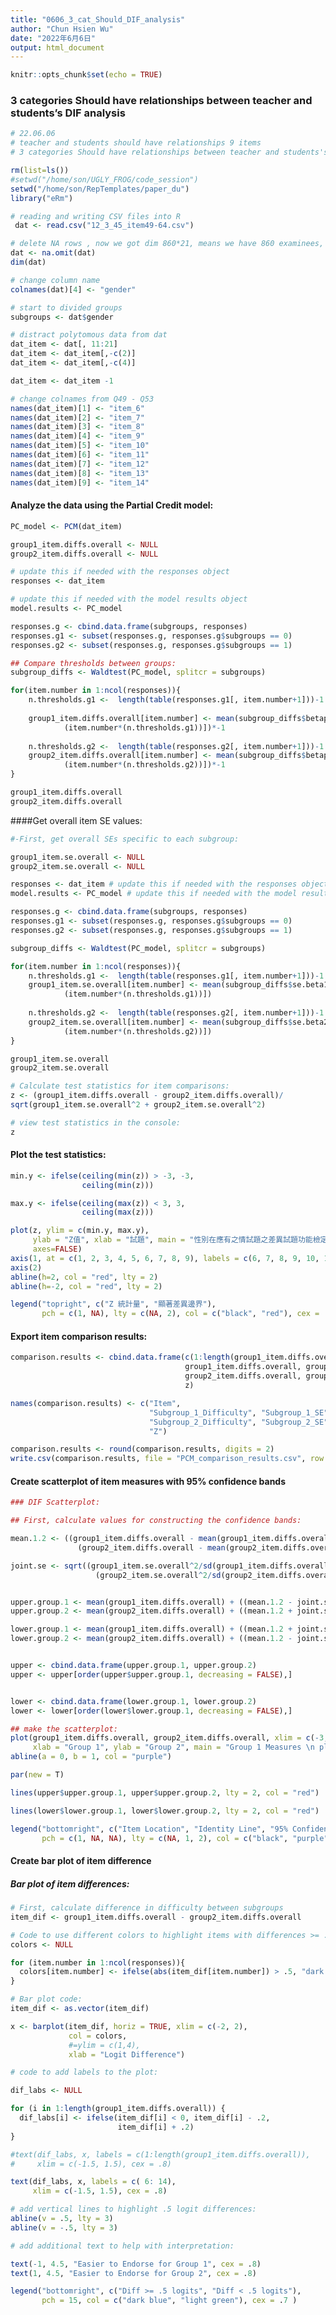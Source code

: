 ```yaml
---
title: "0606_3_cat_Should_DIF_analysis"
author: "Chun Hsien Wu"
date: "2022年6月6日"
output: html_document
---
```


```r
knitr::opts_chunk$set(echo = TRUE)
```

### 3 categories Should have relationships between teacher and students's  DIF analysis
```r
# 22.06.06
# teacher and students should have relationships 9 items
# 3 categories Should have relationships between teacher and students's  DIF analysis

rm(list=ls())
#setwd("/home/son/UGLY_FROG/code_session")
setwd("/home/son/RepTemplates/paper_du")
library("eRm")
```
```r
# reading and writing CSV files into R
 dat <- read.csv("12_3_45_item49-64.csv") 

# delete NA rows , now we got dim 860*21, means we have 860 examinees, 
dat <- na.omit(dat)
dim(dat)

# change column name
colnames(dat)[4] <- "gender"

# start to divided groups
subgroups <- dat$gender

# distract polytomous data from dat
dat_item <- dat[, 11:21]
dat_item <- dat_item[,-c(2)]
dat_item <- dat_item[,-c(4)]

dat_item <- dat_item -1

# change colnames from Q49 - Q53
names(dat_item)[1] <- "item_6"
names(dat_item)[2] <- "item_7"
names(dat_item)[3] <- "item_8"
names(dat_item)[4] <- "item_9"
names(dat_item)[5] <- "item_10"
names(dat_item)[6] <- "item_11"
names(dat_item)[7] <- "item_12"
names(dat_item)[8] <- "item_13"
names(dat_item)[9] <- "item_14"
```
#### Analyze the data using the Partial Credit model:
```r
PC_model <- PCM(dat_item)

group1_item.diffs.overall <- NULL
group2_item.diffs.overall <- NULL

# update this if needed with the responses object
responses <- dat_item 

# update this if needed with the model results object
model.results <- PC_model 

responses.g <- cbind.data.frame(subgroups, responses)
responses.g1 <- subset(responses.g, responses.g$subgroups == 0)
responses.g2 <- subset(responses.g, responses.g$subgroups == 1)

## Compare thresholds between groups:
subgroup_diffs <- Waldtest(PC_model, splitcr = subgroups)

for(item.number in 1:ncol(responses)){
	n.thresholds.g1 <-  length(table(responses.g1[, item.number+1]))-1
	
	group1_item.diffs.overall[item.number] <- mean(subgroup_diffs$betapar1[((item.number*(n.thresholds.g1))-(n.thresholds.g1-1)): 
        	(item.number*(n.thresholds.g1))])*-1
  
	n.thresholds.g2 <-  length(table(responses.g2[, item.number+1]))-1
	group2_item.diffs.overall[item.number] <- mean(subgroup_diffs$betapar2[((item.number*(n.thresholds.g2))-(n.thresholds.g2-1)): 
        	(item.number*(n.thresholds.g2))])*-1
}

group1_item.diffs.overall
group2_item.diffs.overall
```
####Get overall item SE values:
```r
#-First, get overall SEs specific to each subgroup:

group1_item.se.overall <- NULL
group2_item.se.overall <- NULL

responses <- dat_item # update this if needed with the responses object
model.results <- PC_model # update this if needed with the model results object

responses.g <- cbind.data.frame(subgroups, responses)
responses.g1 <- subset(responses.g, responses.g$subgroups == 0)
responses.g2 <- subset(responses.g, responses.g$subgroups == 1)

subgroup_diffs <- Waldtest(PC_model, splitcr = subgroups)

for(item.number in 1:ncol(responses)){
	n.thresholds.g1 <-  length(table(responses.g1[, item.number+1]))-1
	group1_item.se.overall[item.number] <- mean(subgroup_diffs$se.beta1[((item.number*(n.thresholds.g1))-(n.thresholds.g1-1)): 
        	(item.number*(n.thresholds.g1))])
  
	n.thresholds.g2 <-  length(table(responses.g2[, item.number+1]))-1
	group2_item.se.overall[item.number] <- mean(subgroup_diffs$se.beta2[((item.number*(n.thresholds.g2))-(n.thresholds.g2-1)): 
        	(item.number*(n.thresholds.g2))])
}

group1_item.se.overall
group2_item.se.overall

# Calculate test statistics for item comparisons:
z <- (group1_item.diffs.overall - group2_item.diffs.overall)/
sqrt(group1_item.se.overall^2 + group2_item.se.overall^2)

# view test statistics in the console:
z
```
#### Plot the test statistics:
```r
min.y <- ifelse(ceiling(min(z)) > -3, -3, 
                ceiling(min(z)))

max.y <- ifelse(ceiling(max(z)) < 3, 3, 
                ceiling(max(z)))

plot(z, ylim = c(min.y, max.y),
     ylab = "Z值", xlab = "試題", main = "性別在應有之情試題之差異試題功能檢定統計量",
     axes=FALSE)
axis(1, at = c(1, 2, 3, 4, 5, 6, 7, 8, 9), labels = c(6, 7, 8, 9, 10, 11, 12, 13, 14))
axis(2)
abline(h=2, col = "red", lty = 2)
abline(h=-2, col = "red", lty = 2)

legend("topright", c("Z 統計量", "顯著差異邊界"),
       pch = c(1, NA), lty = c(NA, 2), col = c("black", "red"), cex = .7)
```

#### Export item comparison results:
```r
comparison.results <- cbind.data.frame(c(1:length(group1_item.diffs.overall)),
                                       group1_item.diffs.overall, group1_item.se.overall,
                                       group2_item.diffs.overall, group2_item.se.overall,
                                       z)

names(comparison.results) <- c("Item",
                               "Subgroup_1_Difficulty", "Subgroup_1_SE",
                               "Subgroup_2_Difficulty", "Subgroup_2_SE",
                               "Z")

comparison.results <- round(comparison.results, digits = 2)
write.csv(comparison.results, file = "PCM_comparison_results.csv", row.names = FALSE)
```
#### Create scatterplot of item measures with 95% confidence bands
```r
### DIF Scatterplot:

## First, calculate values for constructing the confidence bands:

mean.1.2 <- ((group1_item.diffs.overall - mean(group1_item.diffs.overall))/2*sd(group1_item.diffs.overall) +
               (group2_item.diffs.overall - mean(group2_item.diffs.overall))/2*sd(group2_item.diffs.overall))

joint.se <- sqrt((group1_item.se.overall^2/sd(group1_item.diffs.overall)) +
                   (group2_item.se.overall^2/sd(group2_item.diffs.overall)))


upper.group.1 <- mean(group1_item.diffs.overall) + ((mean.1.2 - joint.se )*sd(group1_item.diffs.overall))
upper.group.2 <- mean(group2_item.diffs.overall) + ((mean.1.2 + joint.se )*sd(group2_item.diffs.overall))

lower.group.1 <- mean(group1_item.diffs.overall) + ((mean.1.2 + joint.se )*sd(group1_item.diffs.overall))
lower.group.2 <- mean(group2_item.diffs.overall) + ((mean.1.2 - joint.se )*sd(group1_item.diffs.overall))


upper <- cbind.data.frame(upper.group.1, upper.group.2)
upper <- upper[order(upper$upper.group.1, decreasing = FALSE),]


lower <- cbind.data.frame(lower.group.1, lower.group.2)
lower <- lower[order(lower$lower.group.1, decreasing = FALSE),]

## make the scatterplot:
plot(group1_item.diffs.overall, group2_item.diffs.overall, xlim = c(-3, 3), ylim = c(-3, 3),
     xlab = "Group 1", ylab = "Group 2", main = "Group 1 Measures \n plotted against \n Group 2 Measures")
abline(a = 0, b = 1, col = "purple")

par(new = T)

lines(upper$upper.group.1, upper$upper.group.2, lty = 2, col = "red")

lines(lower$lower.group.1, lower$lower.group.2, lty = 2, col = "red")

legend("bottomright", c("Item Location", "Identity Line", "95% Confidence Band"),
       pch = c(1, NA, NA), lty = c(NA, 1, 2), col = c("black", "purple", "red"))
```

#### Create bar plot of item difference
##### Bar plot of item differences:
```r
# First, calculate difference in difficulty between subgroups
item_dif <- group1_item.diffs.overall - group2_item.diffs.overall

# Code to use different colors to highlight items with differences >= .5 logits:
colors <- NULL

for (item.number in 1:ncol(responses)){
  colors[item.number] <- ifelse(abs(item_dif[item.number]) > .5, "dark blue", "light green")
}

# Bar plot code:
item_dif <- as.vector(item_dif)

x <- barplot(item_dif, horiz = TRUE, xlim = c(-2, 2), 
             col = colors,
             #=ylim = c(1,4), 
             xlab = "Logit Difference")

# code to add labels to the plot:

dif_labs <- NULL

for (i in 1:length(group1_item.diffs.overall)) {
  dif_labs[i] <- ifelse(item_dif[i] < 0, item_dif[i] - .2,
                        item_dif[i] + .2)
}

#text(dif_labs, x, labels = c(1:length(group1_item.diffs.overall)),
#     xlim = c(-1.5, 1.5), cex = .8)

text(dif_labs, x, labels = c( 6: 14),
     xlim = c(-1.5, 1.5), cex = .8)

# add vertical lines to highlight .5 logit differences:
abline(v = .5, lty = 3)
abline(v = -.5, lty = 3)

# add additional text to help with interpretation:

text(-1, 4.5, "Easier to Endorse for Group 1", cex = .8)
text(1, 4.5, "Easier to Endorse for Group 2", cex = .8)

legend("bottomright", c("Diff >= .5 logits", "Diff < .5 logits"),
       pch = 15, col = c("dark blue", "light green"), cex = .7 )
```


